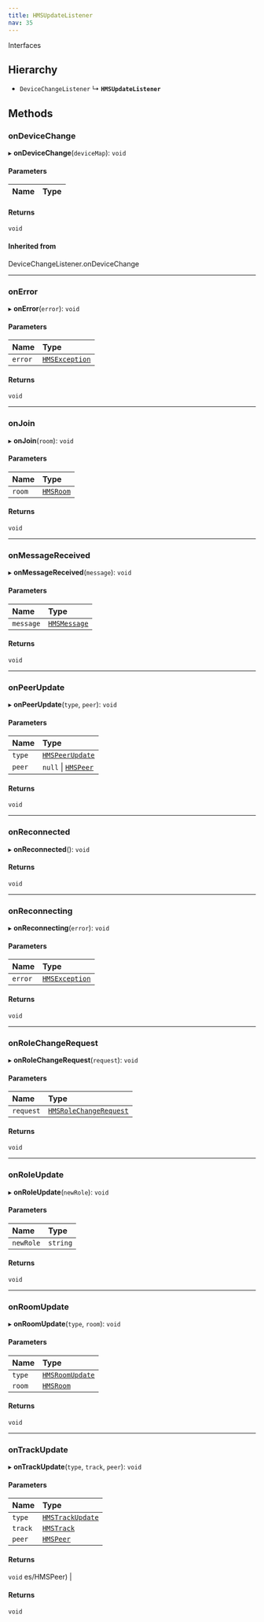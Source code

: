 ```yaml
---
title: HMSUpdateListener
nav: 35
---
```


Interfaces

## Hierarchy

- `DeviceChangeListener`
  ↳ **`HMSUpdateListener`**

## Methods

### onDeviceChange

▸ **onDeviceChange**(`deviceMap`): `void`

#### Parameters

| Name | Type |
| :--- | :--- |

#### Returns

`void`

#### Inherited from

DeviceChangeListener.onDeviceChange

---

### onError

▸ **onError**(`error`): `void`

#### Parameters

| Name    | Type                                                            |
| :------ | :-------------------------------------------------------------- |
| `error` | [`HMSException`](/v2/api-reference/web/interfaces/HMSException) |

#### Returns

`void`

---

### onJoin

▸ **onJoin**(`room`): `void`

#### Parameters

| Name   | Type                                                  |
| :----- | :---------------------------------------------------- |
| `room` | [`HMSRoom`](/v2/api-reference/web/interfaces/HMSRoom) |

#### Returns

`void`

---

### onMessageReceived

▸ **onMessageReceived**(`message`): `void`

#### Parameters

| Name      | Type                                                        |
| :-------- | :---------------------------------------------------------- |
| `message` | [`HMSMessage`](/v2/api-reference/web/interfaces/HMSMessage) |

#### Returns

`void`

---

### onPeerUpdate

▸ **onPeerUpdate**(`type`, `peer`): `void`

#### Parameters

| Name   | Type                                                         |
| :----- | :----------------------------------------------------------- |
| `type` | [`HMSPeerUpdate`](/v2/api-reference/web/enums/HMSPeerUpdate) |
| `peer` | `null` \| [`HMSPeer`](/v2/api-reference/web/classes/HMSPeer) |

#### Returns

`void`

---

### onReconnected

▸ **onReconnected**(): `void`

#### Returns

`void`

---

### onReconnecting

▸ **onReconnecting**(`error`): `void`

#### Parameters

| Name    | Type                                                            |
| :------ | :-------------------------------------------------------------- |
| `error` | [`HMSException`](/v2/api-reference/web/interfaces/HMSException) |

#### Returns

`void`

---

### onRoleChangeRequest

▸ **onRoleChangeRequest**(`request`): `void`

#### Parameters

| Name      | Type                                                                            |
| :-------- | :------------------------------------------------------------------------------ |
| `request` | [`HMSRoleChangeRequest`](/v2/api-reference/web/interfaces/HMSRoleChangeRequest) |

#### Returns

`void`

---

### onRoleUpdate

▸ **onRoleUpdate**(`newRole`): `void`

#### Parameters

| Name      | Type     |
| :-------- | :------- |
| `newRole` | `string` |

#### Returns

`void`

---

### onRoomUpdate

▸ **onRoomUpdate**(`type`, `room`): `void`

#### Parameters

| Name   | Type                                                         |
| :----- | :----------------------------------------------------------- |
| `type` | [`HMSRoomUpdate`](/v2/api-reference/web/enums/HMSRoomUpdate) |
| `room` | [`HMSRoom`](/v2/api-reference/web/interfaces/HMSRoom)        |

#### Returns

`void`

---

### onTrackUpdate

▸ **onTrackUpdate**(`type`, `track`, `peer`): `void`

#### Parameters

| Name    | Type                                                           |
| :------ | :------------------------------------------------------------- |
| `type`  | [`HMSTrackUpdate`](/v2/api-reference/web/enums/HMSTrackUpdate) |
| `track` | [`HMSTrack`](/v2/api-reference/web/classes/HMSTrack)           |
| `peer`  | [`HMSPeer`](/v2/api-reference/web/classes/HMSPeer)             |

#### Returns

`void`
es/HMSPeer) |

#### Returns

`void`
